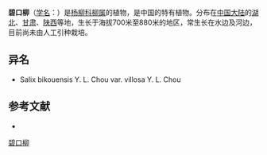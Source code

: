 {{Speciesbox
| name = 碧口柳
| status = 
| status_system = 
| image =
| genus = Salix
| species = bikouensis
| authority = Y. L. Chou
| subdivision_ranks =[[变种|变种]]
| subdivision =
* 碧口柳 ''S. b.'' var. ''bikouensis''
* [[毛碧口柳|毛碧口柳]] ''S. b.'' var. ''villosa''
}}

'''碧口柳'''（[[学名|学名]]：{{lang|la|''Salix bikouensis''}}）是[[杨柳科|杨柳科]][[柳属|柳属]]的植物，是中国的特有植物。分布在[[中国大陆|中国大陆]]的[[湖北|湖北]]、[[甘肃|甘肃]]、[[陕西|陕西]]等地，生长于海拔700米至880米的地区，常生长在水边及河边，目前尚未由人工引种栽培。

== 异名 ==
* Salix bikouensis Y. L. Chou var. villosa Y. L. Chou

== 参考文献 ==
<div class="references-small">
* {{cite web| url =http://www.bioinfo.cn/db05/KmzwSpecies.php?action=view&id=20425| title =碧口柳（原变种）| work =《中国高等植物数据库全库》| publisher =中国科学院微生物研究所| author =昆明植物研究所| accessdate =2009-02-25| deadurl =yes| archiveurl =https://web.archive.org/web/20160305033653/http://www.bioinfo.cn/db05/KmzwSpecies.php?action=view&id=20425| archivedate =2016-03-05}}
</div>
{{Taxonbar|from=Q2214530}}

[[Category:柳属|碧口柳]]


{{植物小作品}}